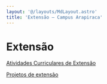 ```yaml
---
layout: '@/layouts/MdLayout.astro'
title: 'Extensão — Campus Arapiraca'
---
```




Extensão
========








[Atividades Curriculares de Extensão](/cpt/extensao/atividades-curriculares-de-extensao)


[Projetos de extensão](https://sigaa.sig.ufal.br/sigaa/public/extensao/consulta_extensao.jsf)










